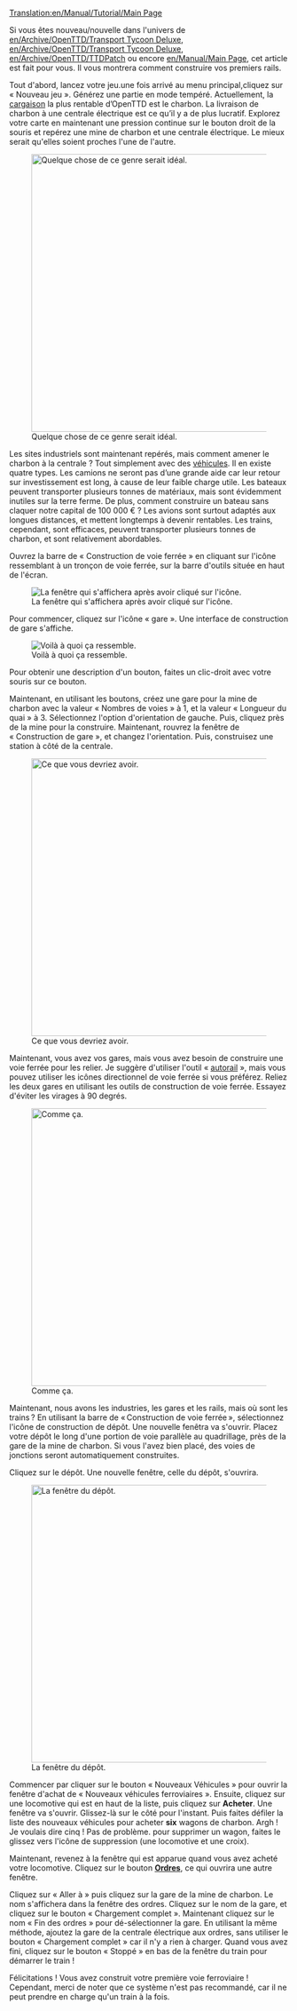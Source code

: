 [[Translation:en/Manual/Tutorial/Main Page]]
{{en/Manual/Tutorial/Navigation}}

Si vous êtes nouveau/nouvelle dans l'univers de [[en/Archive/OpenTTD/Transport Tycoon Deluxe]], [[en/Archive/OpenTTD/Transport Tycoon Deluxe]], [[en/Archive/OpenTTD/TTDPatch]] ou encore [[en/Manual/Main Page]], cet article est fait pour vous. Il vous montrera comment construire vos premiers rails.

Tout d'abord, lancez votre jeu.une fois arrivé au menu principal,cliquez sur « Nouveau jeu ». Générez une partie en mode tempéré. Actuellement, la [[fr/Manual/Cargaison|cargaison]] la plus rentable d’OpenTTD est le charbon. La livraison de charbon à une centrale électrique est ce qu’il y a de plus lucratif. Explorez votre carte en maintenant une pression continue sur le bouton droit de la souris et repérez une mine de charbon et une centrale électrique. Le mieux serait qu'elles soient proches l'une de l'autre.

[[File:en/Manual/Tutorial/Tutorial1.png|thumb|500px|center|Quelque chose de ce genre serait idéal.]]

Les sites industriels sont maintenant repérés, mais comment amener le charbon à la centrale ? Tout simplement avec des [[fr/Manual/Véhicules|véhicules]]. Il en existe quatre types. Les camions ne seront pas d’une grande aide car leur retour sur investissement est long, à cause de leur faible charge utile. Les bateaux peuvent transporter plusieurs tonnes de matériaux, mais sont évidemment inutiles sur la terre ferme. De plus, comment construire un bateau sans claquer notre capital de 100 000 € ? Les avions sont surtout adaptés aux longues distances, et mettent longtemps à devenir rentables. Les trains, cependant, sont efficaces, peuvent transporter plusieurs tonnes de charbon, et sont relativement abordables.

Ouvrez la barre de « Construction de voie ferrée » en cliquant sur l'icône ressemblant à un tronçon de voie ferrée, sur la barre d'outils située en haut de l'écran.

[[File:fr/Manual/Railroad Construction.png|center|La fenêtre qui s'affichera après avoir cliqué sur l'icône.]]

Pour commencer, cliquez sur l'icône « gare ». Une interface de construction de gare s'affiche.

[[File:fr/Manual/Stationgui.png|center|frame|Voilà à quoi ça ressemble.]]

Pour obtenir une description d'un bouton, faites un clic-droit avec votre souris sur ce bouton.

Maintenant, en utilisant les boutons, créez une gare pour la mine de charbon avec la valeur « Nombres de voies » à 1, et la valeur « Longueur du quai » à 3. Sélectionnez l'option d'orientation de gauche. Puis, cliquez près de la mine pour la construire. Maintenant, rouvrez la fenêtre de « Construction de gare », et changez l'orientation. Puis, construisez une station à côté de la centrale.

[[File:en/Manual/Tutorial/Tutorial2.png|thumb|500px|center|Ce que vous devriez avoir.]]

Maintenant, vous avez vos gares, mais vous avez besoin de construire une voie ferrée pour les relier. Je suggère d'utiliser l'outil « [[fr/Archive/Manual/Autorail|autorail]] », mais vous pouvez utiliser les icônes directionnel de voie ferrée si vous préférez. Reliez les deux gares en utilisant les outils de construction de voie ferrée. Essayez d'éviter les virages à 90 degrés.

[[File:en/Manual/Tutorial/Tutorial3.png|thumb|500px|center|Comme ça.]]

Maintenant, nous avons les industries, les gares et les rails, mais où sont les trains ? En utilisant la barre de « Construction de voie ferrée », sélectionnez l'icône de construction de dépôt. Une nouvelle fenêtra va s'ouvrir. Placez votre dépôt le long d'une portion de voie parallèle au quadrillage, près de la gare de la mine de charbon. Si vous l'avez bien placé, des voies de jonctions seront automatiquement construites.

Cliquez sur le dépôt. Une nouvelle fenêtre, celle du dépôt, s'ouvrira.

[[File:fr/Manual/Tutorial/Tutorial4.png|thumb|500px|center|La fenêtre du dépôt.]]

Commencer par cliquer sur le bouton « Nouveaux Véhicules » pour ouvrir la fenêtre d'achat de « Nouveaux véhicules ferroviaires ». Ensuite, cliquez sur une locomotive qui est en haut de la liste, puis cliquez sur '''Acheter'''. Une fenêtre va s'ouvrir. Glissez-là sur le côté pour l'instant. Puis faites défiler la liste des nouveaux véhicules pour acheter '''six''' wagons de charbon. Argh ! Je voulais dire cinq ! Pas de problème. pour supprimer un wagon, faites le glissez vers l'icône de suppression (une locomotive et une croix). 

Maintenant, revenez à la fenêtre qui est apparue quand vous avez acheté votre locomotive. Cliquez sur le bouton '''[[fr/Manual/Ordres|Ordres]]''', ce qui ouvrira une autre fenêtre.

Cliquez sur « Aller à » puis cliquez sur la gare de la mine de charbon. Le nom s'affichera dans la fenêtre des ordres. Cliquez sur le nom de la gare, et cliquez sur le bouton « Chargement complet ». Maintenant cliquez sur le nom « Fin des ordres » pour dé-sélectionner la gare. En utilisant la même méthode, ajoutez la gare de la centrale électrique aux ordres, sans utiliser le bouton « Chargement complet » car il n'y a rien à charger. Quand vous avez fini, cliquez sur le bouton « Stoppé » en bas de la fenêtre du train pour démarrer le train !

Félicitations ! Vous avez construit votre première voie ferroviaire ! Cependant, merci de noter que ce système n'est pas recommandé, car il ne peut prendre en charge qu'un train à la fois.
